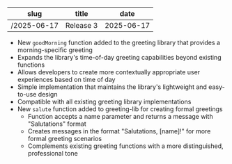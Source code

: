 | slug | title | date |
|-----------------|----------------------------|-----------------|
| /2025-06-17 | Release 3 | 2025-06-17 |

- New `goodMorning` function added to the greeting library that provides a morning-specific greeting
- Expands the library's time-of-day greeting capabilities beyond existing functions
- Allows developers to create more contextually appropriate user experiences based on time of day
- Simple implementation that maintains the library's lightweight and easy-to-use design
- Compatible with all existing greeting library implementations
- New `salute` function added to greeting-lib for creating formal greetings
  - Function accepts a name parameter and returns a message with "Salutations" format
  - Creates messages in the format "Salutations, [name]!" for more formal greeting scenarios
  - Complements existing greeting functions with a more distinguished, professional tone